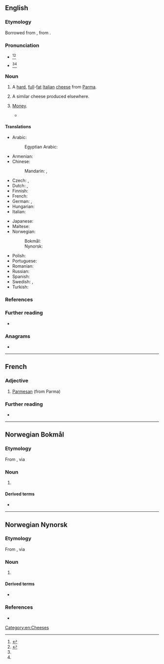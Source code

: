 {{also|Parmesan}}
==English==

===Etymology===
Borrowed from {{bor|en|fr|parmesan}}, from {{der|en|it|parmigiano}}.

===Pronunciation===
* {{a|UK|also found in the US}} {{IPA|/ˈpɑː(ɹ).məˌzɑːn/|lang=en}}<ref name="Dictionarycom">{{R:Dictionary.com|Parmesan}}</ref><ref name="MW">{{R:Merriam Webster Online|Parmesan}}</ref>
* {{a|found in the US}} {{IPA|/ˈpɑɹ.məˌʒɑn/|lang=en}}<ref name="Dictionarycom"></ref><ref name="MW"></ref>

===Noun===
{{en-noun|-|s}}

# A [[hard]], [[full]]-[[fat]] [[Italian]] [[cheese]] from [[Parma]].
# {{lb|en|by extension}} A similar cheese produced elsewhere.
# {{lb|en|slang}} [[money|Money]].
#* {{quote-song|author=[[w:Kendrick Lamar|Kendrick Duckworth]]; [[w:Mike Will Made It|Michael Williams II]]; Asheton Hoga|artist={{w|Kendrick Lamar}}|title=[[w:Humble (song)|Humble]]|album=[[w:Damn (Kendrick Lamar album)|Damn]]|date=30 March 2017|passage=Finesse a nigga with some counterfeits, but now I'm countin' this / '''Parmesan''' where my accountant lives, in fact I'm downin' this|lang=en}}

====Translations====
{{trans-top|hard, full-fat Italian cheese from Parma}}
* Arabic: {{t|ar|بَارْمِيجْيَانُو|m|tr=barmijyanū}}
*: Egyptian Arabic: {{t|arz|بارميزان|f|tr=barmizan|sc=Arab}}
* Armenian: {{t|hy|պարմեզան|sc=Armn}}
* Chinese:
*: Mandarin: {{t+|cmn|巴馬乾酪|sc=Hani}}, {{t+|cmn|巴马干酪|tr=Bāmǎ gānlào|sc=Hani}}
* Czech: {{t+|cs|parmazán|m}}, {{t+|cs|parmezán|m}}
* Dutch: {{t+|nl|parmezaan|m}}, {{t|nl|parmezaankaas|m}}
* Finnish: {{t|fi|parmesaani}}
* French: {{t+|fr|parmesan|m}}
* German: {{t+|de|Parmesan|m}}, {{t+|de|Parmesankäse|m}}
* Hungarian: {{t+|hu|parmezán}}
* Italian: {{t+|it|parmigiano|m}}
{{trans-mid}}
* Japanese: {{t|ja|パルメザン|tr=parumezan}}
* Maltese: {{t|mt|parmeġġan}}
* Norwegian:
*: Bokmål: {{t|nb|parmesan|m}}
*: Nynorsk: {{t|nn|parmesan|m}}
* Polish: {{t+|pl|parmezan|m}}
* Portuguese: {{t+|pt|parmesão|m}}
* Romanian: {{t+|ro|parmezan|n}}
* Russian: {{t+|ru|пармеза́н|m}}
* Spanish: {{t+|es|parmesano|m}}
* Swedish: {{t|sv|parmesan}}, {{t|sv|parmesanost|c}}
* Turkish: {{t|tr|parma peyniri}}
{{trans-bottom}}

===References===
<references/>

===Further reading===
* {{pedia}}

===Anagrams===
* {{anagrams|en|a=aaemnprs|Pearmans|Spearman|spearman}}

[[Category:en:Cheeses]]

----

==French==

===Adjective===
{{fr-adj}}

# [[Parmesan]] (from Parma)

===Further reading===
* {{R:TLFi}}

----

==Norwegian Bokmål==
{{wikipedia|lang=no}}

===Etymology===
From {{der|nb|it|parmigiano||from Parma}}, via {{der|nb|fr|parmesan}}

===Noun===
{{nb-noun-mu}}

# {{l|en|Parmesan}} {{qualifier|cheese}} {{topics|nb|Foods}}

====Derived terms====
* {{l|nb|parmesanost}}

----

==Norwegian Nynorsk==

===Etymology===
From {{der|nn|it|parmigiano||from Parma}}, via {{der|nn|fr|parmesan}}

===Noun===
{{nn-noun-mu}}

# {{l|en|Parmesan}} {{qualifier|cheese}} {{topics|nn|Foods}}

====Derived terms====
* {{l|nn|parmesanost}}

===References===
* {{R:The Nynorsk Dictionary}}